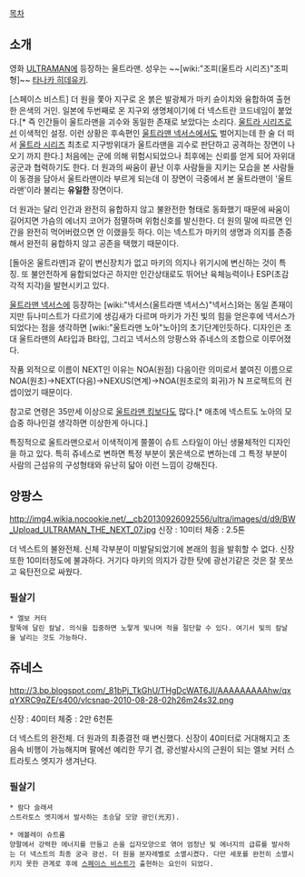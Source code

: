 [[목차]]

== 소개 ==
영화 [[ULTRAMAN]]에 등장하는 울트라맨. 성우는 ~~[wiki:"조피(울트라 시리즈)"조피 형]~~ [[타나카 히데유키]].

[스페이스 비스트] 더 원을 쫓아 지구로 온 붉은 발광체가 마키 슌이치와 융합하여 출현한 은색의 거인. 일본에 두번째로 온 지구외 생명체이기에 더 넥스트란 코드네임이 붙었다.[* 즉 인간들이 울트라맨을 괴수와 동일한 존재로 보았다는 소리다. [[울트라 시리즈]]로선 이색적인 설정. 이런 상황은 후속편인 [[울트라맨 넥서스]]에서도 벌어지는데 한 술 더 떠서 [[울트라 시리즈]] 최초로 지구방위대가 울트라맨을 괴수로 판단하고 공격하는 장면이 나오기 까지 한다.] 처음에는 군에 의해 위험시되었으나 최후에는 신뢰를 얻게 되어 자위대 공군과 협력하기도 한다. 더 원과의 싸움이 끝난 이후 사람들을 지키는 모습을 본 사람들이 동경을 담아서 울트라맨이라 부르게 되는데 이 장면이 극중에서 본 울트라맨이 '울트라맨'이라 불리는 '''유일한''' 장면이다.

더 원과는 달리 인간과 완전히 융합하지 않고 불완전한 형태로 동화했기 때문에 싸움이 길어지면 가슴의 에너지 코어가 점멸하며 위험신호를 발신한다. 더 원의 말에 따르면 인간을 완전히 먹어버렸으면 안 이랬을듯 하다. 이는 넥스트가 마키의 생명과 의지를 존중해서 완전히 융합하지 않고 공존을 택했기 때문이다. 

[돌아온 울트라맨]과 같이 변신장치가 없고 마키의 의지나 위기시에 변신하는 것이 특징. 또 불안전하게 융합되었다곤 하지만 인간상태로도 뛰어난 육체능력이나 ESP(초감각적 지각)을 발현시키고 있다.

[[울트라맨 넥서스]]에 등장하는 [wiki:"넥서스(울트라맨 넥서스)"넥서스]와는 동일 존재이지만 듀나미스트가 다르기에 생김새가 다르며 마키가 가진 빛의 힘을 얻은후에 넥서스가 되었다는 점을 생각하면 [wiki:"울트라맨 노아"노아]의 초기단계인듯하다. 디자인은 초대 울트라맨의 A타입과 B타입, 그리고 넥서스의 앙팡스와 쥬네스의 조합으로 이루어졌다.

작품 외적으로 이름이 NEXT인 이유는 NOA(원점) 다음이란 의미로서 붙여진 이름으로 NOA(원초)->NEXT(다음)->NEXUS(연계)->NOA(원초로의 회귀)가 N 프로젝트의 컨셉이었기 때문이다. 

참고로 연령은 35만세 이상으로 [[울트라맨 킹]]보다도 많다.[* 애초에 넥스트도 노아의 모습중 하나인걸 생각하면 이상한게 아니다.]

특징적으로 울트라맨으로서 이색적이게 쫄쫄이 슈트 스타일이 아닌 생물체적인 디자인을 하고 있다. 특히 쥬네스로 변하면 특정 부분이 묽은색으로 변하는데 그 특정 부분이 사람의 근섬유의 구성형태와 유난히 닯아 이런 느낌이 강해진다. 
== 앙팡스 ==
http://img4.wikia.nocookie.net/__cb20130926092556/ultra/images/d/d9/BW_Upload_ULTRAMAN_THE_NEXT_07.jpg
신장 : 10미터
체중 : 2.5톤

더 넥스트의 불완전체. 신체 각부분이 미발달되었기에 본래의 힘을 발휘할 수 없다. 신장또한 10미터정도에 불과하다. 거기다 마키의 의지가 강한 탓에 광선기같은 것은 잘 못쓰고 육탄전으로 싸웠다.

=== 필살기 ===
 * 엘보 커터
 팔뚝에 달린 칼날. 의식을 집중하면 노랗게 빛나며 적을 절단할 수 있다. 여기서 빛의 칼날을 날리는 것도 가능하다.

== 쥬네스 ==
http://3.bp.blogspot.com/_81bPj_TkGhU/THgDcWAT6JI/AAAAAAAAAhw/qxqYXRC9qZE/s400/vlcsnap-2010-08-28-02h26m24s32.png

신장 : 40미터
체중 : 2만 6천톤

더 넥스트의 완전체. 더 원과의 최종결전 때 변신했다. 신장이 40미터로 거대해지고 초음속 비행이 가능해지며 팔에선 예리한 무기 겸, 광선발사시의 근원이 되는 엘보 커터 스트라토스 엣지가 생겨난다.

=== 필살기 ===
 * 람다 슬래셔
 스트라토스 엣지에서 발사하는 초승달 모양 광인(光刃).

 * 에볼레이 슈트롬
 양팔에서 강력한 에너지를 만들고 손을 십자모양으로 엮어 엄청난 빛 에너지의 급류를 발사하는 더 넥스트의 최종 궁극 광선. 더 원을 분자레벨로 소멸시켰다. 다만 세포를 완전히 소멸시키지 못한 관계로 후에 [[스페이스 비스트]]가 출현하는 요인이 되었다.
